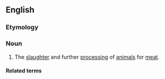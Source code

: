 ==English==

===Etymology===
{{compound|en|meat|packing}}

===Noun===
{{en-noun|-}}

# {{lb|en|US}} The [[slaughter]] and further [[processing]] of [[animal]]s for [[meat]].

====Related terms====
{{rel3|en|
|meatpacker
|packer
}}